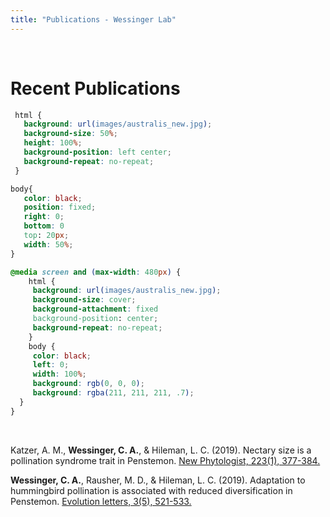 ```yaml
---
title: "Publications - Wessinger Lab"
---
```

<br>

# Recent Publications

```css
 html {
   background: url(images/australis_new.jpg);
   background-size: 50%;
   height: 100%;
   background-position: left center;
   background-repeat: no-repeat;
 }

body{
   color: black;
   position: fixed;
   right: 0;
   bottom: 0
   top: 20px;
   width: 50%;
}

@media screen and (max-width: 480px) {
    html {
     background: url(images/australis_new.jpg);
     background-size: cover;
     background-attachment: fixed
     background-position: center;
     background-repeat: no-repeat;
    }
    body {
     color: black;
     left: 0; 
     width: 100%; 
     background: rgb(0, 0, 0);
     background: rgba(211, 211, 211, .7);
  }
}
```

<br>

Katzer, A. M., **Wessinger, C. A.**, & Hileman, L. C. (2019). Nectary size is a pollination syndrome trait in Penstemon. [New Phytologist, 223(1), 377-384.](https://doi.org/10.1111/nph.15769)


**Wessinger, C. A.**, Rausher, M. D., & Hileman, L. C. (2019). Adaptation to hummingbird pollination is associated with reduced diversification in Penstemon. [Evolution letters, 3(5), 521-533.](https://doi.org/10.1002/evl3.130)


